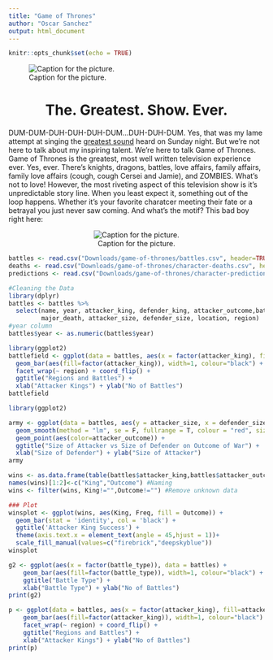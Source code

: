 ```yaml
---
title: "Game of Thrones"
author: "Oscar Sanchez"
output: html_document
---
```


```r
knitr::opts_chunk$set(echo = TRUE)
```

![Caption for the picture.](Downloads/Game-of-Thrones-Logo.jpg)

<center> <h1>The. Greatest. Show. Ever.</h1> </center>


DUM-DUM-DUH-DUH-DUH-DUM...DUH-DUH-DUM. Yes, that was my lame attempt at singing the [greatest sound](https://www.youtube.com/watch?v=s7L2PVdrb_8) heard on Sunday night. But we're not here to talk about my inspiring talent. We're here to talk Game of Thrones. Game of Thrones is the greatest, most well written television experience ever. Yes, ever. There's knights, dragons, battles, love affairs, family affairs, family love affairs (cough, cough Cersei and Jamie), and ZOMBIES. What's not to love! However, the most riveting aspect of this television show is it's unpredictable story line. When you least expect it, something out of the loop happens. Whether it's your favorite charatcer meeting their fate or a betrayal you just never saw coming. And what's the motif? This bad boy right here:

<center> ![Caption for the picture.](Downloads/iron-throne.jpg) </center>




```r
battles <- read.csv("Downloads/game-of-thrones/battles.csv", header=TRUE, stringsAsFactors=TRUE, na.strings=c("", "NA", ""))
deaths <- read.csv("Downloads/game-of-thrones/character-deaths.csv", header=TRUE, stringsAsFactors=TRUE, na.strings=c("", "NA", ""))
predictions <- read.csv("Downloads/game-of-thrones/character-predictions.csv", header=TRUE, stringsAsFactors=TRUE, na.strings=c("", "NA", ""))
```


```r
#Cleaning the Data
library(dplyr)
battles <- battles %>% 
  select(name, year, attacker_king, defender_king, attacker_outcome,battle_type, 
         major_death, attacker_size, defender_size, location, region)
#year column
battles$year <- as.numeric(battles$year)
```

```r
library(ggplot2)
battlefield <- ggplot(data = battles, aes(x = factor(attacker_king), fill=attacker_outcome)) +
  geom_bar(aes(fill=factor(attacker_king)), width=1, colour="black") +
  facet_wrap(~ region) + coord_flip() +
  ggtitle("Regions and Battles") +
  xlab("Attacker Kings") + ylab("No of Battles")
battlefield

```


```r
library(ggplot2)

army <- ggplot(data = battles, aes(y = attacker_size, x = defender_size)) +
  geom_smooth(method = "lm", se = F, fullrange = T, colour = "red", size = 1) +
  geom_point(aes(color=attacker_outcome)) + 
  ggtitle("Size of Attacker vs Size of Defender on Outcome of War") +
  xlab("Size of Defender") + ylab("Size of Attacker")
army

```

```r
wins <- as.data.frame(table(battles$attacker_king,battles$attacker_outcome)) #Attacker Data Frame
names(wins)[1:2]<-c("King","Outcome") #Naming
wins <- filter(wins, King!="",Outcome!="") #Remove unknown data

### Plot
winsplot <- ggplot(wins, aes(King, Freq, fill = Outcome)) +
  geom_bar(stat = 'identity', col = 'black') +
  ggtitle('Attacker King Success') +
  theme(axis.text.x = element_text(angle = 45,hjust = 1))+
  scale_fill_manual(values=c("firebrick","deepskyblue"))
winsplot

```

```r
g2 <- ggplot(aes(x = factor(battle_type)), data = battles) + 
    geom_bar(aes(fill=factor(battle_type)), width=1, colour="black") +
    ggtitle("Battle Type") +
    xlab("Battle Type") + ylab("No of Battles")
print(g2)

```


```r
p <- ggplot(data = battles, aes(x = factor(attacker_king), fill=attacker_outcome)) +
    geom_bar(aes(fill=factor(attacker_king)), width=1, colour="black") +
    facet_wrap(~ region) + coord_flip() +
    ggtitle("Regions and Battles") +
    xlab("Attacker Kings") + ylab("No of Battles")
print(p)

```


